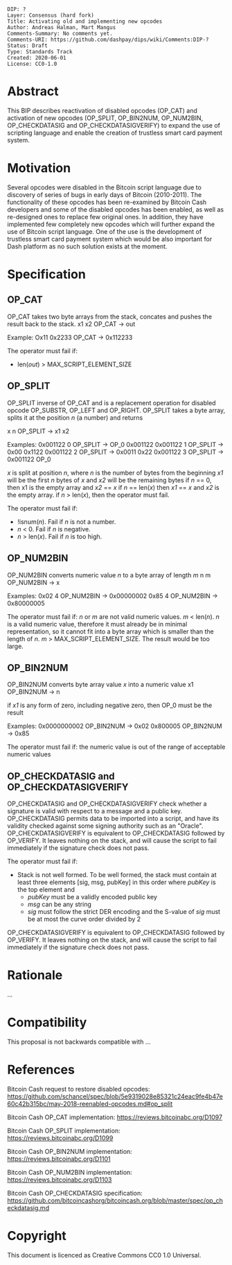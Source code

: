<pre>
DIP: ?
Layer: Consensus (hard fork)
Title: Activating old and implementing new opcodes
Author: Andreas Halman, Mart Mangus
Comments-Summary: No comments yet.
Comments-URI: https://github.com/dashpay/dips/wiki/Comments:DIP-?
Status: Draft
Type: Standards Track
Created: 2020-06-01
License: CC0-1.0
</pre>

= Abstract =
<!-- A short (~200 word) description of the technical issue being addressed -->

This BIP describes reactivation of disabled opcodes (OP_CAT) and activation of new opcodes (OP_SPLIT, OP_BIN2NUM, OP_NUM2BIN, OP_CHECKDATASIG and OP_CHECKDATASIGVERIFY) to expand the use of scripting language and enable the creation of trustless smart card payment system.


= Motivation =
<!-- The motivation is critical for BIPs that want to change the Bitcoin protocol. It should clearly explain why the existing protocol is inadequate to address the problem that the BIP solves -->

Several opcodes were disabled in the Bitcoin script language due to discovery of series of bugs in early days of Bitcoin (2010-2011). The functionality of these opcodes has been re-examined by Bitcoin Cash developers and some of the disabled opcodes has been enabled, as well as re-designed ones to replace few original ones. In addition, they have implemented few completely new opcodes which will further expand the use of Bitcoin script language. One of the use is the development of trustless smart card payment system which would be also important for Dash platform as no such solution exists at the moment.


= Specification =
<!-- The technical specification should describe the syntax and semantics of any new feature. The specification should be detailed enough to allow competing, interoperable implementations for any of the current Bitcoin platforms -->
<!-- OP_CAT, OP_SPLIT, OP_BIN2NUM and OP_NUM2BIN TEXT COPIED FROM: https://github.com/schancel/spec/blob/5e9319028e85321c24eac9fe4b47e60c42b315bc/may-2018-reenabled-opcodes.md -->

== OP_CAT ==
OP_CAT takes two byte arrays from the stack, concates and pushes the result back to the stack.
x1 x2 OP_CAT → out

Example:
Ox11 0x2233 OP_CAT → 0x112233

The operator must fail if:
* len(''out'') > MAX_SCRIPT_ELEMENT_SIZE


== OP_SPLIT ==
OP_SPLIT inverse of OP_CAT and is a replacement operation for disabled opcode OP_SUBSTR, OP_LEFT and OP_RIGHT.
OP_SPLIT takes a byte array, splits it at the position ''n'' (a number) and returns 

x n OP_SPLIT → x1 x2

Examples:
0x001122 0 OP_SPLIT → OP_0 0x001122
0x001122 1 OP_SPLIT → 0x00 0x1122
0x001122 2 OP_SPLIT → 0x0011 0x22
0x001122 3 OP_SPLIT → 0x001122 OP_0

''x'' is split at position ''n'', where ''n'' is the number of bytes from the beginning
''x1'' will be the first ''n'' bytes of ''x'' and ''x2'' will be the remaining bytes
if ''n'' == 0, then x1 is the empty array and ''x2'' == ''x''
if ''n'' == len(''x'') then ''x1'' == ''x'' and ''x2'' is the empty array.
if ''n'' > len(''x''), then the operator must fail.

The operator must fail if:
* !isnum(''n''). Fail if ''n'' is not a number.
* ''n'' < 0. Fail if ''n'' is negative.
* ''n'' > len(''x''). Fail if ''n'' is too high.


== OP_NUM2BIN ==
OP_NUM2BIN converts numeric value ''n'' to a byte array of length ''m''
n m OP_NUM2BIN → x

Examples:
0x02 4 OP_NUM2BIN → 0x00000002
0x85 4 OP_NUM2BIN → 0x80000005

The operator must fail if:
''n'' or ''m'' are not valid numeric values.
''m'' < len(''n''). ''n'' is a valid numeric value, therefore it must already be in minimal representation, so it cannot fit into a byte array which is smaller than the length of ''n''.
''m'' > MAX_SCRIPT_ELEMENT_SIZE. The result would be too large.


== OP_BIN2NUM ==
OP_BIN2NUM converts byte array value ''x'' into a numeric value
x1 OP_BIN2NUM → n

if ''x1'' is any form of zero, including negative zero, then OP_0 must be the result

Examples:
0x0000000002 OP_BIN2NUM → 0x02
0x800005 OP_BIN2NUM → 0x85

The operator must fail if:
the numeric value is out of the range of acceptable numeric values


== OP_CHECKDATASIG and OP_CHECKDATASIGVERIFY ==
OP_CHECKDATASIG and OP_CHECKDATASIGVERIFY check whether a signature is valid with respect to a message and a public key. OP_CHECKDATASIG permits data to be imported into a script, and have its validity checked against some signing authority such as an "Oracle". OP_CHECKDATASIGVERIFY is equivalent to OP_CHECKDATASIG followed by OP_VERIFY. It leaves nothing on the stack, and will cause the script to fail immediately if the signature check does not pass.

The operator must fail if:
* Stack is not well formed. To be well formed, the stack must contain at least three elements [sig, msg, pubKey] in this order where ''pubKey'' is the top element and
** ''pubKey'' must be a validly encoded public key
** ''msg'' can be any string
** ''sig'' must follow the strict DER encoding and the S-value of ''sig'' must be at most the curve order divided by 2


OP_CHECKDATASIGVERIFY is equivalent to OP_CHECKDATASIG followed by OP_VERIFY. It leaves nothing on the stack, and will cause the script to fail immediately if the signature check does not pass.

= Rationale =
<!-- The rationale fleshes out the specification by describing what motivated the design and why particular design decisions were made. It should describe alternate designs that were considered and related work. The rationale should provide evidence of consensus within the community and discuss important objections or concerns raised during discussion -->

...

= Compatibility =
<!-- All BIPs that introduce backwards incompatibilities must include a section describing these incompatibilities and their severity. The BIP must explain how the author proposes to deal with these incompatibilities -->

This proposal is not backwards compatible with ...


= References =
<!-- The reference implementation must be completed before any BIP is given status "Final", but it need not be completed before the BIP is accepted. It is better to finish the specification and rationale first and reach consensus on it before writing code. The final implementation must include test code and documentation appropriate for the Bitcoin protocol -->

Bitcoin Cash request to restore disabled opcodes: https://github.com/schancel/spec/blob/5e9319028e85321c24eac9fe4b47e60c42b315bc/may-2018-reenabled-opcodes.md#op_split

Bitcoin Cash OP_CAT implementation: https://reviews.bitcoinabc.org/D1097

Bitcoin Cash OP_SPLIT implementation: https://reviews.bitcoinabc.org/D1099

Bitcoin Cash OP_BIN2NUM implementation: https://reviews.bitcoinabc.org/D1101

Bitcoin Cash OP_NUM2BIN implementation: https://reviews.bitcoinabc.org/D1103

Bitcoin Cash OP_CHECKDATASIG specification: https://github.com/bitcoincashorg/bitcoincash.org/blob/master/spec/op_checkdatasig.md

= Copyright =
<!-- The BIP must be explicitly licensed under acceptable copyright terms -->
This document is licenced as Creative Commons CC0 1.0 Universal.
